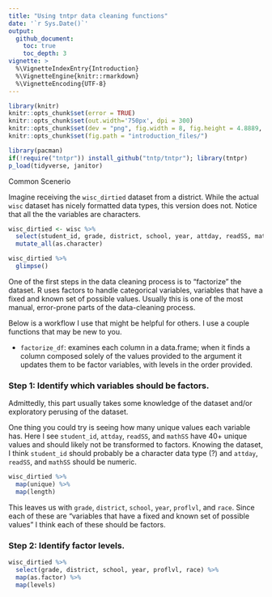 ```yaml
---
title: "Using tntpr data cleaning functions"
date: '`r Sys.Date()`'
output:
  github_document:
    toc: true
    toc_depth: 3
vignette: >
  %\VignetteIndexEntry{Introduction}
  %\VignetteEngine{knitr::rmarkdown}
  %\VignetteEncoding{UTF-8}
---
```


```r
library(knitr)
knitr::opts_chunk$set(error = TRUE)
knitr::opts_chunk$set(out.width='750px', dpi = 300)
knitr::opts_chunk$set(dev = "png", fig.width = 8, fig.height = 4.8889, dpi = 300)
knitr::opts_chunk$set(fig.path = "introduction_files/")
```

```r
library(pacman)
if(!require("tntpr")) install_github("tntp/tntpr"); library(tntpr)
p_load(tidyverse, janitor)
```

Common Scenerio

Imagine receiving the `wisc_dirtied` dataset from a district. While the actual `wisc` dataset has nicely formatted data types, this version does not. Notice that all the the variables are characters.

```r
wisc_dirtied <- wisc %>% 
  select(student_id, grade, district, school, year, attday, readSS, mathSS, proflvl, race) %>% 
  mutate_all(as.character)
```

```r
wisc_dirtied %>% 
  glimpse()
```

One of the first steps in the data cleaning process is to "factorize" the dataset. R uses factors to handle categorical variables, variables that have a fixed and known set of possible values. Usually this is one of the most manual, error-prone parts of the data-cleaning process.

Below is a workflow I use that might be helpful for others. I use a couple functions that may be new to you.


- `factorize_df`: examines each column in a data.frame; when it finds a column composed solely of the values provided to the \code{lvls} argument it updates them to be factor variables, with levels in the order provided.

### Step 1: Identify which variables should be factors.

Admittedly, this part usually takes some knowledge of the dataset and/or exploratory perusing of the dataset.

One thing you could try is seeing how many unique values each variable has. Here I see `student_id`, `attday`, `readSS`, and `mathSS` have 40+ unique values and should likely not be transformed to factors. Knowing the dataset, I think `student_id` should probably be a character data type (?) and `attday`, `readSS`, and `mathSS` should be numeric.

```r
wisc_dirtied %>% 
  map(unique) %>% 
  map(length)
```

This leaves us with `grade`, `district`, `school`, `year`, `proflvl`, and `race`. Since each of these are "variables that have a fixed and known set of possible values" I think each of these should be factors.

### Step 2: Identify factor levels.

```r
wisc_dirtied %>% 
  select(grade, district, school, year, proflvl, race) %>% 
  map(as.factor) %>% 
  map(levels)
```

```r



```




